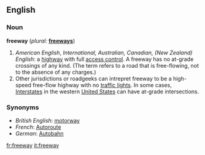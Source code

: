 ==English==

===Noun===
'''freeway'''  (''plural:'' '''[[freeways]]''')
# ''American English'', ''International, Australian, Canadian, (New Zealand) English'': a [[highway]] with full [[access control]].  A freeway has no at-grade crossings of any kind. (The term refers to a road that is free-flowing, not to the absence of any charges.)
# Other jurisdictions or roadgeeks can intrepret freeway to be a high-speed free-flow highway with no [[traffic light]]s.  In some cases, [[Interstate]]s in the western [[United States]] can have at-grade intersections.

===Synonyms===
*''British English'': [[motorway]]
*''French'': [[Autoroute]]
*''German'': [[Autobahn]]

[[fr:freeway]]
[[it:freeway]]